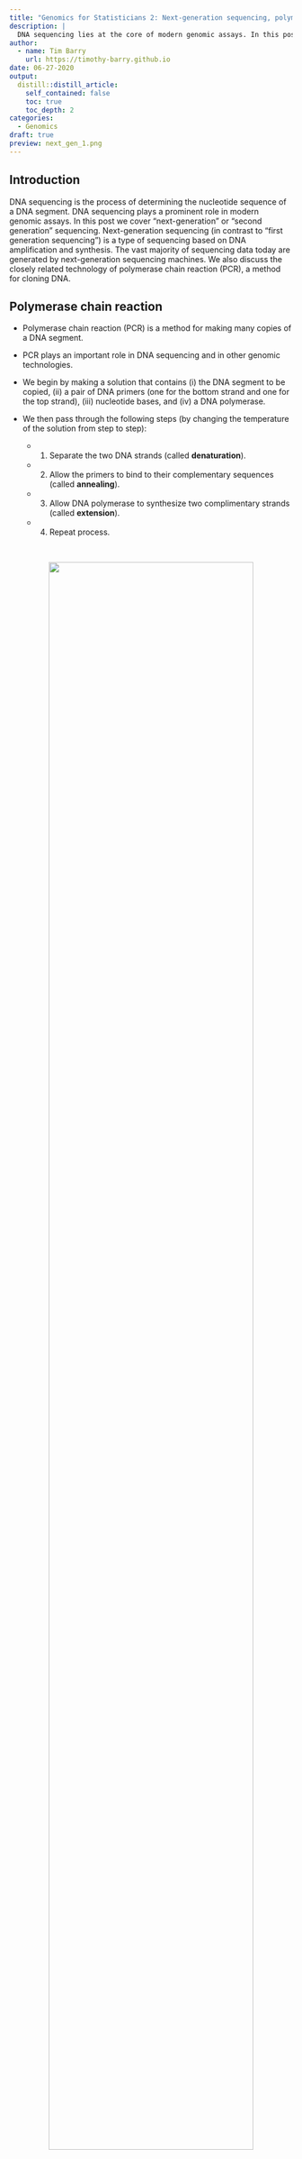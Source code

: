 ```yaml
---
title: "Genomics for Statisticians 2: Next-generation sequencing, polymerase chain reaction"
description: |
  DNA sequencing lies at the core of modern genomic assays. In this post we cover the basics of next-generation sequencing, the type of sequencing most commonly used in current genomics research. We also cover the related technology of polymerase chain reaction.
author:
  - name: Tim Barry
    url: https://timothy-barry.github.io
date: 06-27-2020
output:
  distill::distill_article:
    self_contained: false
    toc: true
    toc_depth: 2
categories:
  - Genomics
draft: true
preview: next_gen_1.png
---
```


## Introduction

DNA sequencing is the process of determining the nucleotide sequence of a DNA segment. DNA sequencing plays a prominent role in modern genomic assays. In this post we cover "next-generation" or "second generation" sequencing. Next-generation sequencing (in contrast to "first generation sequencing") is a type of sequencing based on DNA amplification and synthesis. The vast majority of sequencing data today are generated by next-generation sequencing machines. We also discuss the closely related technology of polymerase chain reaction (PCR), a method for cloning DNA.

## Polymerase chain reaction

* Polymerase chain reaction (PCR) is a method for making many copies of a DNA segment.

* PCR plays an important role in DNA sequencing and in other genomic technologies.

* We begin by making a solution that contains (i) the DNA segment to be copied, (ii) a pair of DNA primers (one for the bottom strand and one for the top strand), (iii) nucleotide bases, and (iv) a DNA polymerase.
* We then pass through the following steps (by changing the temperature of the solution from step to step):
  + 1. Separate the two DNA strands (called **denaturation**).
  + 2. Allow the primers to bind to their complementary sequences (called **annealing**).
  + 3. Allow DNA polymerase to synthesize two complimentary strands (called **extension**).
  + 4. Repeat process.
  
<br/>
<center>
![](PCR.png){#id .class width=85% height=85%}

*A schematic of PCR.*
</center>
<br/>

* These steps result in the exponential growth in the number of copies of the starting DNA segment.

* Some biology notes:
  + We need DNA primers because DNA polymerase only can add bases to an existing segment of DNA.
  + We need two separate DNA primers (one for the top strand and one for the bottom strand) because DNA polymerase synthesizes DNA in the 5' to 3' direction only.
  + To design the primers, we must know the sequence of the DNA segment that we seek to copy (or more precisely, the sequence at both ends of the segment).

## Next-generation sequencing

* Next-generation sequencing is a type of DNA sequencing that involves DNA amplification and synthesis.

* The most commonly-used protocol for next-generation sequencing the Illumina protocol, which is the one we will discuss here.

* Our objective, given a DNA segment and reference genome, is to determine from which part of the genome the DNA segment came.

* Next-generation sequencing takes place over four steps.

### Step 1: Library preparation

* A segment of DNA is isolated.
* The segment optionally is fragmented into smaller pieces. This fragmentation facilitates parallel sequencing.
* Short, artificial DNA segments called **adapters** are attached (or **ligated**) to each DNA fragment. Adapters help drive subsequent amplification and sequencing steps. The researchers know the nucleotide sequence of the adapters.
* The DNA fragments are amplified through PCR.
  + Primers complimentary to the ligated adapters are used to prime the PCR. The researchers are able design such primers because they know the sequence of the adapters.
  + PCR is necessary because many copies of a given DNA segment are required to sequence that segment.

<br/>
<br/>
<center>
![](next_gen_1.png){#id .class width=50% height=50%}

*Figure 2: Library preparation. The pink and blue bars are short, artificial segments of DNA called adapters. Adapters contain primers for amplification and other subsequences for downstream sequencing. The DNA segment is fragmented, the adapters are ligated, and the fragments are amplified (or cloned) through PCR.*
</center>
<br/>

### Step 2: Cluster amplification

* The library of DNA fragments is loaded onto a flat surface called a flow cell.
* **Oligonucleotides** (short, artificial DNA fragments) complimentary to the adapters are glued to the surface of the flow cell, like blades of grass on a patch of soil (represented by blue and pink bars in Figure 3).
* Each DNA fragment anneals to a single bound oligonucleotide through its adapter.
* Through a special type of PCR called **bridge amplification**, each bound fragment is copied many times to create a cluster of cloned fragments.
* The advantage of bridge amplification (over standard PCR) is that (i) the cloned fragments are spatially localized, and (ii) the cloned fragments remain connected to the flow cell after bridge amplification finishes.
* At the end of this step, we have distinct clusters of cloned fragments spread across the flow cell.

<br/>
<br/>
<center>
![](nex_gen_2.png){#id .class width=50% height=50%}

*Figure 3: Cluster amplification. Cluster amplification (in this example) produces four clusters, labeled 1-4. Fragments in a given cluster are clones of one another. Note: the color of the adapters and bound oligonucleotides in Figure 3 does not relate to the color of the adapters in Figure 2.*
</center>
<br/>

### Step 3: Sequencing

* Sequencing is carried out by synthesis of a complimentary DNA strand (a process called **sequencing by synthesis**).
* Special nucleotides called **dNTP**s are used. dNTPs are like normal nucleotides but differ in two important ways.
  + First, dNTPs have a special chemical group called a **terminator**. When a dNTP is incorporated into a growing DNA chain, the terminator prevents the incorporation of additional nucleotides.
  + Second, dNTPs have a florescent tag attached, with a different colored tag for each type of nucleotide.
* To carry out sequencing, we pass through the following steps.
  + 1. Add a solution of primers, DNA polymerases, and dNTP nucleotides to the flow cell.
  + 2. Allow the primers to anneal to the bound adapters (shown in the figure below as pink and blue bars).
  + 3. Allow polymerase to incorporate a dNTP into the growing chain of nucleotides. Synthesis temporarily halts because dNTP possesses a terminator.
  + 4. Use a laser to excite the fluorescent tag of the dNTP, causing the tag to emit light. Because each type of nucleotide possesses a differently colored tag, the color of the emitted light reveals the type of nucleotide that was just incorporated.
  + 5. Remove the flourecent tag and terminator of the newly added dNTP, turning the dNTP into a normal nucleotide.
  + 6. Repeat steps 3-5 until synthesis is complete.
* The series of colored flashes reveals the sequence of the fragment.
* Fragments in a given cluster emit the same series of colored flashes (as they share the same sequence), allowing a computer to decipher the sequence of the fragment.
* Each cluster generates a single read.

<br/>
<br/>
<center>
![](next_gen_3.png){#id .class width=65% height=65%}

*Figure 4: Sequencing. All fragments within a cluster emit the same series of colors (as they are identical), allowing a computer to determine the sequence of the fragment. Note: the color of the adapters and bound oligonucleotides in Figure 4 do not relate to the color of the adapters in Figure 2.*
</center>
<br/>

### Step 4: Alignment
* The newly-identified sequence reads are mapped onto a reference genome using bioinformatic software. This is possible because each fragment is about 350 nucleotides in length, and there are $4^{350} \approx 10^{180}$ (a huge number!) of possible DNA sequences of length 350.
* The initial DNA segment was fragmented before amplification and synthesis. Therefore, we would expect a bunch of small fragments to map to adjacent locations of the genome. Using this information, we can deduce the region of the genome from which the original DNA segment came.
* For a great summary of second-generation sequencing, see this [video](https://www.youtube.com/watch?v=shoje_9IYWc). The volume of the music at the end of the video is loud, so headphone users beware!

## References

1. [An introduction to next-generation sequencing technology (Illumina, 2015)](https://www.illumina.com/content/dam/illumina-marketing/documents/products/illumina_sequencing_introduction.pdf).

2. [Genetics: A conceptual approach (Pierce 2014)](https://www.amazon.com/Genetics-Conceptual-Approach-Benjamin-Pierce/dp/1319050964/ref=sr_1_1?crid=25RZM1CCNNRAZ&dchild=1&keywords=genetics+a+conceptual+approach+6th+edition&qid=1590651043&sprefix=genetics%3A+a+conc%2Caps%2C189&sr=8-1).

3. [Image 1 source](https://www.xxpresspcr.com/all-news/polymerase-chain-reaction-the-past-present-and-future/)

4. [Images 2 - 5 source](https://www.illumina.com/content/dam/illumina-marketing/documents/products/illumina_sequencing_introduction.pdf)
